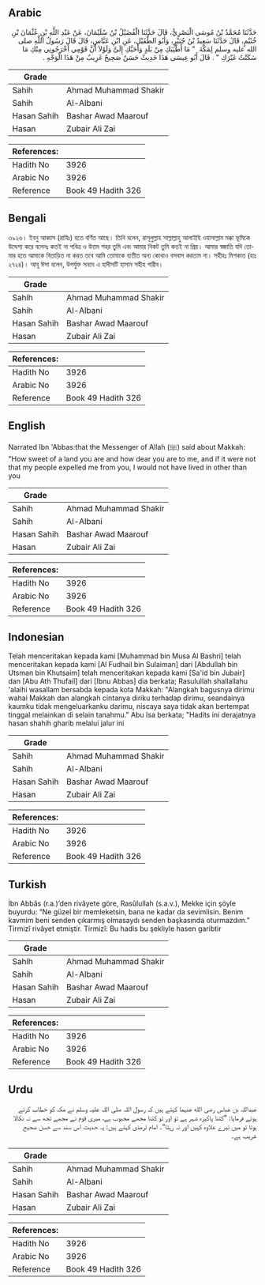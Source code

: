 ## Arabic


<div dir="rtl" lang="ar" style={{fontSize:'larger',backgroundColor:'#f8f9fa',padding:20}}>
حَدَّثَنَا مُحَمَّدُ بْنُ مُوسَى الْبَصْرِيُّ، قَالَ حَدَّثَنَا الْفُضَيْلُ بْنُ سُلَيْمَانَ، عَنْ عَبْدِ اللَّهِ بْنِ عُثْمَانَ بْنِ خُثَيْمٍ، قَالَ حَدَّثَنَا سَعِيدُ بْنُ جُبَيْرٍ، وَأَبُو الطُّفَيْلِ، عَنِ ابْنِ عَبَّاسٍ، قَالَ قَالَ رَسُولُ اللَّهِ صلى الله عليه وسلم لِمَكَّةَ ‏ "‏ مَا أَطْيَبَكِ مِنْ بَلَدٍ وَأَحَبَّكِ إِلَىَّ وَلَوْلاَ أَنَّ قَوْمِي أَخْرَجُونِي مِنْكِ مَا سَكَنْتُ غَيْرَكِ ‏"‏ ‏.‏ قَالَ أَبُو عِيسَى هَذَا حَدِيثٌ حَسَنٌ صَحِيحٌ غَرِيبٌ مِنْ هَذَا الْوَجْهِ ‏.‏
</div>
<div style={{backgroundColor:'#f8f9fa',padding:20, marginBottom: 10}}><table> <thead> <tr> <th>Grade</th> <th></th> </tr> </thead> <tbody> <tr><td>Sahih</td><td>Ahmad Muhammad Shakir</td></tr><tr><td>Sahih</td><td>Al-Albani</td></tr><tr><td>Hasan Sahih</td><td>Bashar Awad Maarouf</td></tr><tr><td>Hasan</td><td>Zubair Ali Zai</td></tr></tbody></table><table> <thead> <tr> <th>References:</th> <th></th> </tr> </thead> <tbody><tr><td>Hadith No</td><td>3926</td></tr><tr><td>Arabic No</td><td>3926</td></tr><tr><td>Reference</td><td>Book 49 Hadith 326</td></tr></tbody></table></div>

## Bengali


<div dir="ltr" lang="bn" style={{fontSize:'larger',backgroundColor:'#f8f9fa',padding:20}}>
৩৯২৬। ইবনু আব্বাস (রাযিঃ) হতে বর্ণিত আছে। তিনি বলেন, রাসূলুল্লাহ সাল্লাল্লাহু আলাইহি ওয়াসাল্লাম মক্কা ভূমিকে উদ্দেশ্য করে বলেনঃ কতই না পবিত্র ও উত্তম শহর তুমি এবং আমার নিকট তুমি কতই না প্রিয়। আমার স্বজাতি যদি তোমার হতে আমাকে বিতাড়িত না করত তবে আমি তোমাকে ব্যতীত অন্য কোথাও বসবাস করতাম না। সহীহঃ মিশকাত (হাঃ ২৭২৪)। আবূ ঈসা বলেন, উপর্যুক্ত সনদে এ হাদীসটি হাসান সহীহ গারীব।
</div>
<div style={{backgroundColor:'#f8f9fa',padding:20, marginBottom: 10}}><table> <thead> <tr> <th>Grade</th> <th></th> </tr> </thead> <tbody> <tr><td>Sahih</td><td>Ahmad Muhammad Shakir</td></tr><tr><td>Sahih</td><td>Al-Albani</td></tr><tr><td>Hasan Sahih</td><td>Bashar Awad Maarouf</td></tr><tr><td>Hasan</td><td>Zubair Ali Zai</td></tr></tbody></table><table> <thead> <tr> <th>References:</th> <th></th> </tr> </thead> <tbody><tr><td>Hadith No</td><td>3926</td></tr><tr><td>Arabic No</td><td>3926</td></tr><tr><td>Reference</td><td>Book 49 Hadith 326</td></tr></tbody></table></div>

## English


<div dir="ltr" lang="en" style={{fontSize:'larger',backgroundColor:'#f8f9fa',padding:20}}>
Narrated Ibn 'Abbas:that the Messenger of Allah (ﷺ) said about Makkah: "How sweet of a land you are and how dear you are to me, and if it were not that my people expelled me from you, I would not have lived in other than you
</div>
<div style={{backgroundColor:'#f8f9fa',padding:20, marginBottom: 10}}><table> <thead> <tr> <th>Grade</th> <th></th> </tr> </thead> <tbody> <tr><td>Sahih</td><td>Ahmad Muhammad Shakir</td></tr><tr><td>Sahih</td><td>Al-Albani</td></tr><tr><td>Hasan Sahih</td><td>Bashar Awad Maarouf</td></tr><tr><td>Hasan</td><td>Zubair Ali Zai</td></tr></tbody></table><table> <thead> <tr> <th>References:</th> <th></th> </tr> </thead> <tbody><tr><td>Hadith No</td><td>3926</td></tr><tr><td>Arabic No</td><td>3926</td></tr><tr><td>Reference</td><td>Book 49 Hadith 326</td></tr></tbody></table></div>

## Indonesian


<div dir="ltr" lang="id" style={{fontSize:'larger',backgroundColor:'#f8f9fa',padding:20}}>
Telah menceritakan kepada kami [Muhammad bin Musa Al Bashri] telah menceritakan kepada kami [Al Fudhail bin Sulaiman] dari [Abdullah bin Utsman bin Khutsaim] telah menceritakan kepada kami [Sa'id bin Jubair] dan [Abu Ath Thufail] dari [Ibnu Abbas] dia berkata; Rasulullah shallallahu 'alaihi wasallam bersabda kepada kota Makkah: "Alangkah bagusnya dirimu wahai Makkah dan alangkah cintanya diriku terhadap dirimu, seandainya kaumku tidak mengeluarkanku darimu, niscaya saya tidak akan bertempat tinggal melainkan di selain tanahmu." Abu Isa berkata; "Hadits ini derajatnya hasan shahih gharib melalui jalur ini
</div>
<div style={{backgroundColor:'#f8f9fa',padding:20, marginBottom: 10}}><table> <thead> <tr> <th>Grade</th> <th></th> </tr> </thead> <tbody> <tr><td>Sahih</td><td>Ahmad Muhammad Shakir</td></tr><tr><td>Sahih</td><td>Al-Albani</td></tr><tr><td>Hasan Sahih</td><td>Bashar Awad Maarouf</td></tr><tr><td>Hasan</td><td>Zubair Ali Zai</td></tr></tbody></table><table> <thead> <tr> <th>References:</th> <th></th> </tr> </thead> <tbody><tr><td>Hadith No</td><td>3926</td></tr><tr><td>Arabic No</td><td>3926</td></tr><tr><td>Reference</td><td>Book 49 Hadith 326</td></tr></tbody></table></div>

## Turkish


<div dir="ltr" lang="tr" style={{fontSize:'larger',backgroundColor:'#f8f9fa',padding:20}}>
İbn Abbâs (r.a.)’den rivâyete göre, Rasûlullah (s.a.v.), Mekke için şöyle buyurdu: “Ne güzel bir memleketsin, bana ne kadar da sevimlisin. Benim kavmim beni senden çıkarmış olmasaydı senden başkasında oturmazdım.” Tirmizî rivâyet etmiştir. Tirmizî: Bu hadis bu şekliyle hasen garibtir
</div>
<div style={{backgroundColor:'#f8f9fa',padding:20, marginBottom: 10}}><table> <thead> <tr> <th>Grade</th> <th></th> </tr> </thead> <tbody> <tr><td>Sahih</td><td>Ahmad Muhammad Shakir</td></tr><tr><td>Sahih</td><td>Al-Albani</td></tr><tr><td>Hasan Sahih</td><td>Bashar Awad Maarouf</td></tr><tr><td>Hasan</td><td>Zubair Ali Zai</td></tr></tbody></table><table> <thead> <tr> <th>References:</th> <th></th> </tr> </thead> <tbody><tr><td>Hadith No</td><td>3926</td></tr><tr><td>Arabic No</td><td>3926</td></tr><tr><td>Reference</td><td>Book 49 Hadith 326</td></tr></tbody></table></div>

## Urdu


<div dir="rtl" lang="ur" style={{fontSize:'larger',backgroundColor:'#f8f9fa',padding:20}}>
عبداللہ بن عباس رضی الله عنہما کہتے ہیں کہ رسول اللہ صلی اللہ علیہ وسلم نے مکہ کو خطاب کرتے ہوئے فرمایا: ”کتنا پاکیزہ شہر ہے تو اور تو کتنا مجھے محبوب ہے، میری قوم نے مجھے تجھ سے نہ نکالا ہوتا تو میں تیرے علاوہ کہیں اور نہ رہتا“۔ امام ترمذی کہتے ہیں: یہ حدیث اس سند سے حسن صحیح غریب ہے۔
</div>
<div style={{backgroundColor:'#f8f9fa',padding:20, marginBottom: 10}}><table> <thead> <tr> <th>Grade</th> <th></th> </tr> </thead> <tbody> <tr><td>Sahih</td><td>Ahmad Muhammad Shakir</td></tr><tr><td>Sahih</td><td>Al-Albani</td></tr><tr><td>Hasan Sahih</td><td>Bashar Awad Maarouf</td></tr><tr><td>Hasan</td><td>Zubair Ali Zai</td></tr></tbody></table><table> <thead> <tr> <th>References:</th> <th></th> </tr> </thead> <tbody><tr><td>Hadith No</td><td>3926</td></tr><tr><td>Arabic No</td><td>3926</td></tr><tr><td>Reference</td><td>Book 49 Hadith 326</td></tr></tbody></table></div>